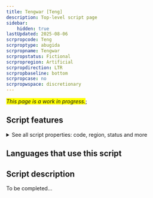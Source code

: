 ```yaml
---
title: Tengwar [Teng]
description: Top-level script page
sidebar:
    hidden: true
lastUpdated: 2025-08-06
scrpropcode: Teng
scrproptype: abugida
scrpropname: Tengwar
scrpropstatus: Fictional
scrpropregion: Artificial
scrpropdirection: LTR
scrpropbaseline: bottom
scrpropcase: no
scrpropwspace: discretionary
---
```


<span style='background-color:yellow'>_This page is a work in progress._</span>;


## Script features

<details>
<summary> See all script properties: code, region, status and more</summary>
<ScriptInfo />
</details>

## Languages that use this script

<WsList script='Teng' wsMax='5' />

## Script description

To be completed...

